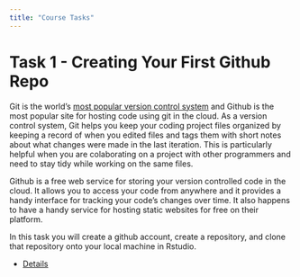 ```yaml
---
title: "Course Tasks"
---
```


# Task 1 - Creating Your First Github Repo

Git is the world's [most popular version control system](https://www.accuwebhosting.com/blog/best-version-control-systems/) and Github is the most popular site for hosting code using git in the cloud. As a version control system, Git helps you keep your coding project files organized by keeping a record of when you edited files and tags them with short notes about what changes were made in the last iteration. This is particularly helpful when you are colaborating on a project with other programmers and need to stay tidy while working on the same files.

Github is a free web service for storing your version controlled code in the cloud. It allows you to access your code from anywhere and it provides a handy interface for tracking your code's changes over time. It also happens to have a handy service for hosting static websites for free on their platform.

In this task you will create a github account, create a repository, and clone that repository onto your local machine in Rstudio.

-   [Details](lessons/lesson_01/lesson_01.qmd)
